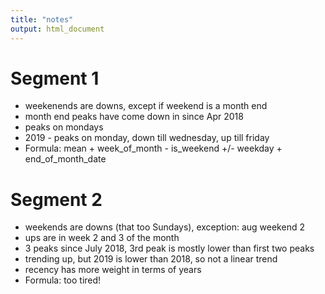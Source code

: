```yaml
---
title: "notes"
output: html_document
---
```


# Segment 1
- weekenends are downs, except if weekend is a month end
- month end peaks have come down in since Apr 2018
- peaks on mondays
- 2019 - peaks on monday, down till wednesday, up till friday
- Formula: mean + week_of_month  - is_weekend +/- weekday + end_of_month_date

# Segment 2
- weekends are downs (that too Sundays), exception: aug weekend 2
- ups are in week 2 and 3 of the month
- 3 peaks since July 2018, 3rd peak is mostly lower than first two peaks
- trending up, but 2019 is lower than 2018, so not a linear trend
- recency has more weight in terms of years
- Formula: too tired!